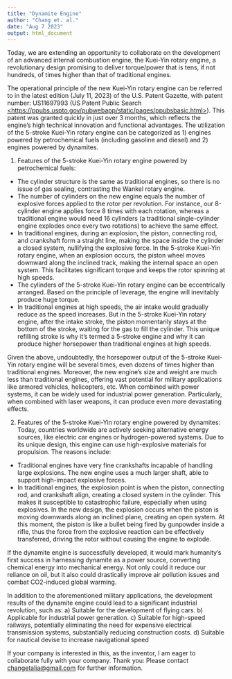 ```yaml
---
title: "Dynamite Engine"
author: "Chang et. al."
date: "Aug 7 2023"
output: html_document
---
```


Today, we are extending an opportunity to collaborate on the development of an advanced internal combustion engine, the Kuei-Yin rotary engine, a revolutionary design promising to deliver torque/power that is tens, if not hundreds, of times higher than that of traditional engines.

The operational principle of the new Kuei-Yin rotary engine can be referred to in the latest edition (July 11, 2023) of the U.S. Patent Gazette, with patent number: US11697993 (US Patent Public Search [\<https://ppubs.uspto.gov/pubwebapp/static/pages/ppubsbasic.html>](https://ppubs.uspto.gov/pubwebapp/static/pages/ppubsbasic.html){.uri}). This patent was granted quickly in just over 3 months, which reflects the engine's high technical innovation and functional advantages. The utilization of the 5-stroke Kuei-Yin rotary engine can be categorized as 1) engines powered by petrochemical fuels (including gasoline and diesel) and 2) engines powered by dynamites.

1.  Features of the 5-stroke Kuei-Yin rotary engine powered by petrochemical fuels:

-   The cylinder structure is the same as traditional engines, so there is no issue of gas sealing, contrasting the Wankel rotary engine.
-   The number of cylinders on the new engine equals the number of explosive forces applied to the rotor per revolution. For instance, our 8-cylinder engine applies force 8 times with each rotation, whereas a traditional engine would need 16 cylinders (a traditional single-cylinder engine explodes once every two rotations) to achieve the same effect.
-   In traditional engines, during an explosion, the piston, connecting rod, and crankshaft form a straight line, making the space inside the cylinder a closed system, nullifying the explosive force. In the 5-stroke Kuei-Yin rotary engine, when an explosion occurs, the piston wheel moves downward along the inclined track, making the internal space an open system. This facilitates significant torque and keeps the rotor spinning at high speeds.
-   The cylinders of the 5-stroke Kuei-Yin rotary engine can be eccentrically arranged. Based on the principle of leverage, the engine will inevitably produce huge torque.
-   In traditional engines at high speeds, the air intake would gradually reduce as the speed increases. But in the 5-stroke Kuei-Yin rotary engine, after the intake stroke, the piston momentarily stays at the bottom of the stroke, waiting for the gas to fill the cylinder. This unique refilling stroke is why it's termed a 5-stroke engine and why it can produce higher horsepower than traditional engines at high speeds.

Given the above, undoubtedly, the horsepower output of the 5-stroke Kuei-Yin rotary engine will be several times, even dozens of times higher than traditional engines. Moreover, the new engine's size and weight are much less than traditional engines, offering vast potential for military applications like armored vehicles, helicopters, etc. When combined with power systems, it can be widely used for industrial power generation. Particularly, when combined with laser weapons, it can produce even more devastating effects.

2.  Features of the 5-stroke Kuei-Yin rotary engine powered by dynamites: Today, countries worldwide are actively seeking alternative energy sources, like electric car engines or hydrogen-powered systems. Due to its unique design, this engine can use high-explosive materials for propulsion. The reasons include:

-   Traditional engines have very fine crankshafts incapable of handling large explosions. The new engine uses a much larger shaft, able to support high-impact explosive forces.
-   In traditional engines, the explosion point is when the piston, connecting rod, and crankshaft align, creating a closed system in the cylinder. This makes it susceptible to catastrophic failure, especially when using explosives. In the new design, the explosion occurs when the piston is moving downwards along an inclined plane, creating an open system. At this moment, the piston is like a bullet being fired by gunpowder inside a rifle, thus the force from the explosive reaction can be effectively transferred, driving the rotor without causing the engine to explode.

If the dynamite engine is successfully developed, it would mark humanity's first success in harnessing dynamite as a power source, converting chemical energy into mechanical energy. Not only could it reduce our reliance on oil, but it also could drastically improve air pollution issues and combat CO2-induced global warming.

In addition to the aforementioned military applications, the development results of the dynamite engine could lead to a significant industrial revolution, such as: a) Suitable for the development of flying cars. b) Applicable for industrial power generation. c) Suitable for high-speed railways, potentially eliminating the need for expensive electrical transmission systems, substantially reducing construction costs. d) Suitable for nautical devise to increase navigational speed

If your company is interested in this, as the inventor, I am eager to collaborate fully with your company. Thank you: Please contact <changetalia@gmail.com> for further information.
